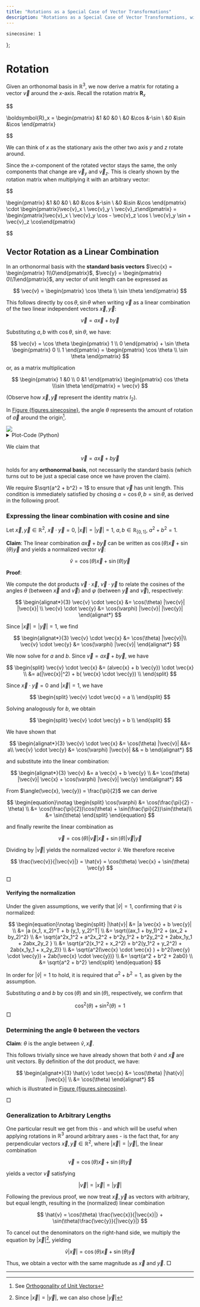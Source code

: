 ```yaml
---
title: "Rotations as a Special Case of Vector Transformations"
description: "Rotations as a Special Case of Vector Transformations, with Applications to Game World Modeling"
---
```




    sinecosine: 1
};

# Rotation

Given an orthonomal basis in $\mathbb{R}^3$, we now derive a matrix for rotating a vector $\vec{v}$ around the $x$-axis.
Recall the rotation matrix $\boldsymbol{R}_x$

$$

\boldsymbol{R}_x = \begin{pmatrix}
 &1 &0 &0 \\
 &0 &\cos &-\sin \\
 &0 &\sin &\cos
\end{pmatrix}

$$

We can think of $x$ as the stationary axis the other two axis $y$ and $z$ rotate around.

Since the $x$-component of the rotated vector stays the same, the only components that change are $\vec{v}_y$ and $\vec{v}_z$.
This is clearly shown by the rotation matrix when multiplying it with an arbitrary vector:

$$

\begin{pmatrix}
&1 &0 &0 \\
&0 &\cos &-\sin \\
&0 &\sin &\cos
\end{pmatrix} \cdot \begin{pmatrix}\vec{v}_x \\ \vec{v}_y \\ \vec{v}_z\end{pmatrix} = \begin{pmatrix}\vec{v}_x \\ \vec{v}_y \cos - \vec{v}_z \cos \\ \vec{v}_y \sin + \vec{v}_z \cos\end{pmatrix}

$$


## Vector Rotation as a Linear Combination

In an orthonormal basis with the **standard basis vectors** $\vec{x} = \begin{pmatrix} 1\\0\end{pmatrix}$, $\vec{y} = \begin{pmatrix} 0\\1\end{pmatrix}$, any vector of unit length can be expressed as

$$
\vec{v} = \begin{pmatrix} \cos \theta \\ \sin \theta \end{pmatrix}
$$

This follows directly by $\cos \theta, \sin \theta$ when writing $\vec{v}$ as a linear combination of the two linear independent vectors $\vec{x}, \vec{y}$:

$$
\vec{v} = a \vec{x} + b \vec{y} 
$$

Substituting $a, b$ with $\cos \theta$, $\sin \theta$, we have:


$$
\vec{v} = \cos \theta \begin{pmatrix} 1 \\ 0 \end{pmatrix} + \sin \theta  \begin{pmatrix} 0 \\ 1 \end{pmatrix} = \begin{pmatrix} \cos \theta \\ \sin \theta \end{pmatrix}
$$

or, as a matrix multiplication

$$
\begin{pmatrix} 1 &0 \\ 0 &1 \end{pmatrix} \begin{pmatrix} cos \theta \\\sin \theta \end{pmatrix} = \vec{v}
$$

(Observe how $\vec{x}, \vec{y}$ represent the identity matrix $I_{2}$).



In [Figure {figures.sinecosine}](#fig:sinecosine), the angle $\theta$ represents the amount of rotation of $\vec{a}$ around the origin[^dot_product]. 

[^dot_product]: See [Orthogonality of Unit Vectors](/docs/articles/computer-graphics/dot-product#orthogonality-of-unit-vectors)


<a name="fig:sinecosine" />
<Embed
    modeAware={true}
    figure={figures.sinecosine}
    title={
        "The vector v is rotated around the origin by θ degree, resulting in vector v'."}>
    <img src={sinecosine}  />
</Embed>
<details>
<summary>Plot-Code (Python)</summary>

<CodeBlock language="python">
  {sinecosine_code}
</CodeBlock>

</details>

We claim that 

$$
\vec{v} = a \vec{x} + b \vec{y}
$$

holds for any **orthonormal basis**, not necessarily the standard basis (which turns out to be just a special case once we have proven the claim). 

We require $\sqrt{a^2 + b^2} = 1$ to ensure that $\vec{v}$ has unit length. This condition is immediately satisfied by chosing $a=\cos \theta, b = \sin \theta$, as derived in the following proof.

### Expressing the linear combination with cosine and sine

Let $\vec{x}, \vec{y} \in \mathbb{R}^2$, $\vec{x} \cdot \vec{y} = 0$, $|\vec{x}| = |\vec{y}| = 1$, $a, b \in \mathbb{R}_{[0, 1]}$, $a^2 + b ^2 = 1$.

**Claim**: The linear combination $a\vec{x} + b\vec{y}$ can be written as $\cos(\theta)\vec{x} + \sin(\theta)\vec{y}$ and yields a normalized vector $\vec{v}$:

$$
\hat{v} = \cos(\theta)\vec{x} + \sin(\theta)\vec{y}
$$


**Proof**:

We compute the dot products $\vec{v} \cdot \vec{x}$, $\vec{v} \cdot \vec{y}$ to relate the cosines of the angles $\theta$ (between $\vec{x}$ and $\vec{v}$) and $\varphi$ (between $\vec{y}$ and $\vec{v}$), respectively:

$$
\begin{alignat*}{3}
\vec{v} \cdot \vec{x} &= \cos(\theta)  |\vec{v}| |\vec{x}| \\
\vec{v} \cdot \vec{y} &= \cos(\varphi) |\vec{v}| |\vec{y}|
\end{alignat*}
$$

Since $|\vec{x}| = |\vec{y}| = 1$, we find

$$
\begin{alignat*}{3}
\vec{v} \cdot \vec{x} &= \cos(\theta)  |\vec{v}|\\
\vec{v} \cdot \vec{y} &= \cos(\varphi) |\vec{v}|
\end{alignat*}
$$

We now solve for $a$ and $b$. Since $\vec{v} = a\vec{x} + b \vec{y}$, we have

$$
\begin{split}
\vec{v} \cdot \vec{x} &= (a\vec{x} + b \vec{y}) \cdot \vec{x}  \\
                      &= a(|\vec{x}|^2)   + b( \vec{x} \cdot \vec{y}) \\
\end{split}
$$

Since $\vec{x} \cdot \vec{y} = 0$ and $|\vec{x}| = 1$, we have

$$
\begin{split}
\vec{v} \cdot \vec{x} = a \\
\end{split}
$$

Solving analogously for $b$, we obtain

$$
\begin{split}
\vec{v} \cdot \vec{y} = b \\
\end{split}
$$

We have shown that

$$
\begin{alignat*}{3}
\vec{v} \cdot \vec{x} &= \cos(\theta)  |\vec{v}| &&= a\\
\vec{v} \cdot \vec{y} &= \cos(\varphi) |\vec{v}| && = b
\end{alignat*}
$$

and substitute into the linear combination:

$$
\begin{alignat*}{3}
\vec{v} &= a \vec{x} + b \vec{y} \\
        &= \cos(\theta)  |\vec{v}| \vec{x} + \cos(\varphi) |\vec{v}| \vec{y}
\end{alignat*}
$$

From $\angle(\vec{x}, \vec{y}) = \frac{\pi}{2}$ we can derive

$$
\begin{equation}\notag
\begin{split}
\cos(\varphi) &= \cos(\frac{\pi}{2} - \theta) \\
              &= \cos(\frac{\pi}{2})\cos(\theta) + \sin(\frac{\pi}{2})\sin(\theta)\\
              &= \sin(\theta)
\end{split}
\end{equation}
$$



and finally rewrite the linear combination as

$$
\vec{v} = \cos(\theta)  |\vec{v}| \vec{x} + \sin(\theta) |\vec{v}| \vec{y}
$$

Dividing by $|\vec{v}|$ yields the normalized vector $\hat{v}$. We therefore receive


$$
\frac{\vec{v}}{|\vec{v}|} = \hat{v} = \cos(\theta) \vec{x} + \sin(\theta) \vec{y}
$$

$\Box$

#### Verifying the normalization
Under the given assumptions, we verify that $|\hat{v}| = 1$, confirming that $\hat{v}$ is normalized:

$$
\begin{equation}\notag
\begin{split}
|\hat{v}| &= |a \vec{x} + b \vec{y}| \\
          &= |a (x_1, x_2)^T + b (y_1, y_2)^T| \\
          &=  \sqrt{(ax_1 + by_1)^2 + (ax_2 + by_2)^2} \\
          &=  \sqrt{a^2x_1^2 + a^2x_2^2 + b^2y_1^2  + b^2y_2^2 + 2abx_1y_1 + 2abx_2y_2 } \\
          &=  \sqrt{a^2(x_1^2 + x_2^2) + b^2(y_1^2 + y_2^2) + 2ab(x_1y_1 + x_2y_2)} \\
          &=  \sqrt{a^2(\vec{x} \cdot \vec{x} ) + b^2(\vec{y} \cdot \vec{y}) + 2ab(\vec{x} \cdot \vec{y})} \\
          &=  \sqrt{a^2 + b^2 + 2ab0} \\
          &=  \sqrt{a^2 + b^2}
\end{split}
\end{equation}
$$

In order for $|\hat{v}| = 1$ to hold, it is required that $a^2 + b^2 = 1$, as given by the assumption.

Substituting $a$ and $b$ by $\cos(\theta)$ and $\sin(\theta)$, respectively, we confirm that

$$
\cos^2(\theta) + \sin^2(\theta) = 1
$$
$\Box$

### Determining the angle θ between the vectors

**Claim**: $\theta$ is the angle between $\hat{v}, \vec{x}$.

This follows trivially since we have already shown that both $\hat{v}$ and $\vec{x}$ are unit vectors.
By definition of the dot product, we have:

$$
\begin{alignat*}{3}
\hat{v} \cdot \vec{x} &= \cos(\theta) |\hat{v}| |\vec{x}| \\
                      &= \cos(\theta)
\end{alignat*}
$$
which is illustrated in [Figure {figures.sinecosine}](#fig:sinecosine).

$\Box$


### Generalization to Arbitrary Lengths


One particular result we get from this - and which will be useful when applying rotations in $\mathbb{R}^3$ around arbitrary axes -  is the fact that, for any perpendicular vectors $\vec{x}, \vec{y} \in \mathbb{R}^2$, where $|\vec{x}| = |\vec{y}|$, the linear combination

$$
\vec{v} = \cos(\theta) \vec{x} + \sin(\theta) \vec{y}
$$

yields a vector $\vec{v}$ satisfying 

$$ 
|\vec{v}| = |\vec{x}| = |\vec{y}|
$$

Following the previous proof, we now treat $\vec{x}, \vec{y}$ as vectors with arbitrary, but equal length, resulting in the (normalized) linear combination

$$
\hat{v} = \cos(\theta) \frac{\vec{x}}{|\vec{x}|} + \sin(\theta)\frac{\vec{y}}{|\vec{y}|}
$$

To cancel out the denominators on the right-hand side, we multiply the equation by $|\vec{x}|$[^denominator], yielding

$$
\hat{v}|\vec{x}| = \cos(\theta) \vec{x} + \sin(\theta) \vec{y}
$$

Thus, we obtain a vector with the same magnitude as $\vec{x}$ and $\vec{y}$.  $\Box$

[^denominator]: Since $|\vec{x}| = |\vec{y}|$, we can also chose $|\vec{y}|$  

------------------------
